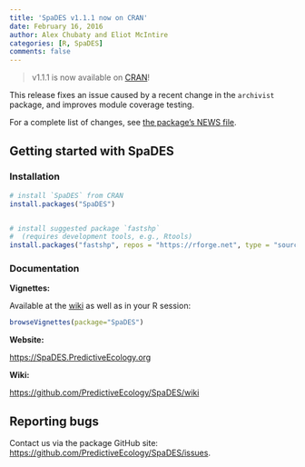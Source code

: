 ```yaml
---
title: 'SpaDES v1.1.1 now on CRAN'
date: February 16, 2016
author: Alex Chubaty and Eliot McIntire
categories: [R, SpaDES]
comments: false
---
```

> v1.1.1 is now available on [CRAN](https://cran.r-project.org/package=SpaDES)!

This release fixes an issue caused by a recent change in the `archivist` package, and improves module coverage testing.

For a complete list of changes, see [the package's NEWS file](https://raw.githubusercontent.com/PredictiveEcology/SpaDES/master/NEWS).

## Getting started with SpaDES

### Installation

```r
# install `SpaDES` from CRAN
install.packages("SpaDES")


# install suggested package `fastshp`
#  (requires development tools, e.g., Rtools)
install.packages("fastshp", repos = "https://rforge.net", type = "source")
```

### Documentation

**Vignettes:**

Available at the [wiki](https://github.com/PredictiveEcology/SpaDES/wiki/Help-Vignettes) as well as in your R session:

```r
browseVignettes(package="SpaDES")
```

**Website:**

[https://SpaDES.PredictiveEcology.org](https://SpaDES.PredictiveEcology.org)

**Wiki:**

[https://github.com/PredictiveEcology/SpaDES/wiki](https://github.com/PredictiveEcology/SpaDES/wiki)

## Reporting bugs

Contact us via the package GitHub site: [https://github.com/PredictiveEcology/SpaDES/issues](https://github.com/PredictiveEcology/SpaDES/issues).
